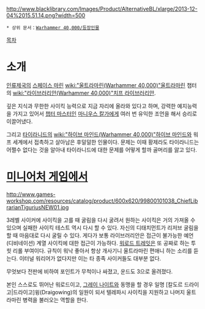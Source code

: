 {{{+1 '''Varro Tigrius'''}}}

http://www.blacklibrary.com/Images/Product/AlternativeBL/xlarge/2013-12-04%2015.51.14.png?width=500

 * 상위 문서：[[Warhammer 40,000/등장인물]]

[[목차]]

= 소개 =
[[인류제국]]의 [[스페이스 마린]] [[wiki:"울트라마린(Warhammer 40,000)"울트라마린]] 챕터의 [[wiki:"라이브러리안(Warhammer 40,000)"치프 라이브러리안]]. 

깊은 지식과 무한한 사이킥 능력으로 지금 자리에 올라와 있다고 하며, 강력한 예지능력을 가지고 있어서 [[챕터 마스터]]인 [[마니우스 칼가]]에게 여러 번 유익한 조언을 해서 승리로 이끌어냈다.

그리고 [[타이라니드]]의 [[wiki:"하이브 마인드(Warhammer 40,000)"하이브 마인드]]와 워프 세계에서 접촉하고 살아남은 후덜덜한 인물이다. 문제는 이때 황제라도 타이라니드는 어쩔수 없다는 것을 알아내 타이라니드에 대한 문제를 어떻게 할까 골머리를 앓고 있다.

= [[미니어처 게임]]에서 =
http://www.games-workshop.com/resources/catalog/product/600x620/99800101038_ChiefLibrarianTiguriusNEW01.jpg


3레벨 사이커에 사이킥을 고를 때 굴림을 다시 굴려서 원하는 사이킥은 거의 가져올 수 있으며 실패한 사이킥 테스트 역시 다시 할 수 있다. 자신의 디태치먼트가 리저브 굴림을 할 때 마음대로 다시 굴릴 수 있다. 게다가 보통 라이브러리안은 접근이 불가능한 예언(디비네이션) 계열 사이킥에 대한 접근이 가능하다. [[워로드 트레잇]]은 또 공짜로 하는 투 힛 리롤 부여이다. 규칙이 워낙 좋아서 항상 개사기니 울트라마린 편애니 하는 소리를 듣는다. 이터널 워리어가 없다지만 이는 타 종족 사이커들도 대부분 없다.

무엇보다 전판에 비하여 포인트가 무척이나 싸졌고, 운드도 3으로 올려졌다.

본인 스스로도 뛰어난 워로드이고, [[그레이 나이트]]와 동맹을 할 경우 일명 [칼도르 드라이고|드라이고]윙(Draigowing)의 일원이 되서 텔레파시 사이킥을 지원하고 나머지 울트라마린 병력을 불러오는 역할을 한다.
